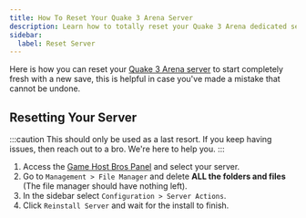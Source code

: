```yaml
---
title: How To Reset Your Quake 3 Arena Server
description: Learn how to totally reset your Quake 3 Arena dedicated server.
sidebar:
  label: Reset Server
---
```


Here is how you can reset your [Quake 3 Arena server](https://www.gamehostbros.com/quake-3-arena-server-hosting/) to start completely fresh with a new save, this is helpful in case you've made a mistake that cannot be undone.

## Resetting Your Server

:::caution
This should only be used as a last resort. If you keep having issues, then reach out to a bro. We're here to help you.
:::

<Steps>

1. Access the [Game Host Bros Panel](https://panel.gamehostbros.com/) and select your server.
2. Go to `Management > File Manager` and delete **ALL the folders and files** (The file manager should have nothing left).
3. In the sidebar select `Configuration > Server Actions`.
4. Click `Reinstall Server` and wait for the install to finish.
</Steps>